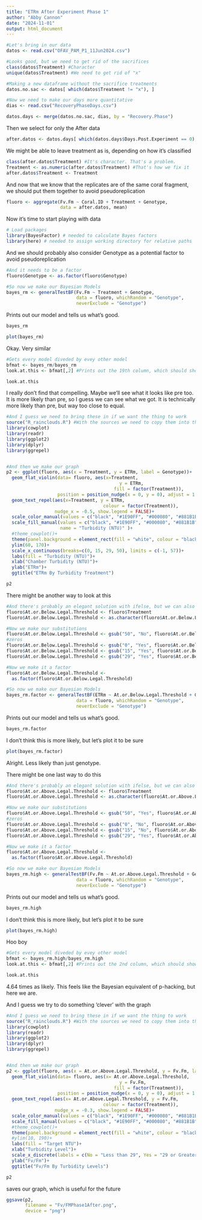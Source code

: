 ```yaml
---
title: "ETRm After Experiment Phase 1"
author: "Abby Cannon"
date: "2024-11-01"
output: html_document
---
```


```r
#Let's bring in our data
datos <- read.csv("OFAV_PAM_P1_11Jun2024.csv")

#Looks good, but we need to get rid of the sacrifices
class(datos$Treatment) #Character
unique(datos$Treatment) #We need to get rid of "x" 

#Making a new dataframe without the sacrifice treatments
datos.no.sac <- datos[ which(datos$Treatment != "x"), ]

#Now we need to make our days more quantitative
dias <- read.csv("RecoveryPhaseDays.csv")

datos.days <- merge(datos.no.sac, dias, by = "Recovery.Phase")
```

Then we select for only the After data
```r
after.datos <- datos.days[ which(datos.days$Days.Post.Experiment == 0), ]
```

We might be able to leave treatment as is, depending on how it's classified
```r
class(after.datos$Treatment) #It's character. That's a problem.
Treatment <- as.numeric(after.datos$Treatment) #That's how we fix it
after.datos$Treatment <- Treatment
```

And now that we know that the replicates are of the same coral fragment, we should put them together to avoid pseudoreplication
```r
fluoro <- aggregate(Fv.Fm ~ Coral.ID + Treatment + Genotype, 
                    data = after.datos, mean)
```

Now it's time to start playing with data
```r
# Load packages
library(BayesFactor) # needed to calculate Bayes factors
library(here) # needed to assign working directory for relative paths 
```

And we should probably also consider Genotype as a potential factor to avoid pseudoreplication
```r
#And it needs to be a factor
fluoro$Genotype <- as.factor(fluoro$Genotype)
```


```r
#So now we make our Bayesian Models
bayes_rm <- generalTestBF(Fv.Fm ~ Treatment + Genotype, 
                          data = fluoro, whichRandom = "Genotype", 
                          neverExclude = "Genotype")
```

Prints out our model and tells us what's good.
```r
bayes_rm
```

```r
plot(bayes_rm)
```

Okay. Very similar

```r
#Gets every model diveded by evey other model
bfmat <- bayes_rm/bayes_rm
look.at.this <- bfmat[,2] #Prints out the 19th column, which should show everything divided by ID

look.at.this
```
I really don't find that compelling. Maybe we'll see what it looks like pre too.
It is more likely than pre, so I guess we can see what we got.
It is technically more likely than pre, but way too close to equal.

```r
#And I guess we need to bring these in if we want the thing to work
source("R_rainclouds.R") #With the sources we need to copy them into the same project for unfortunate reasons
library(cowplot)
library(readr)
library(ggplot2)
library(dplyr)
library(ggrepel)


#And then we make our graph
p2 <- ggplot(fluoro, aes(x = Treatment, y = ETRm, label = Genotype))+
  geom_flat_violin(data= fluoro, aes(x=Treatment, 
                                          y = ETRm, 
                                        fill = factor(Treatment)), 
                   position = position_nudge(x = 0, y = 0), adjust = 1.5, trim = TRUE, alpha = .5, colour = NA)+
  geom_text_repel(aes(x=Treatment, y = ETRm, 
                                    colour = factor(Treatment)), 
                  nudge_x = -0.5, show.legend = FALSE)+
  scale_color_manual(values = c("black", "#1E90FF", "#000080", "#881B1B"))+
  scale_fill_manual(values = c("black", "#1E90FF", "#000080", "#881B1B"), 
                    name = "Turbidity (NTU)" )+
  #theme_cowplot()+
  theme(panel.background = element_rect(fill = "white", colour = "black"))+
  ylim(60, 170)+
  scale_x_continuous(breaks=c(0, 15, 29, 50), limits = c(-1, 57))+
  labs(fill = "Turbidity (NTU)")+
  xlab("Chamber Turbidity (NTU)")+
  ylab("ETRm")+
  ggtitle("ETRm By Turbidity Treatment")

p2
```
There might be another way to look at this
```r
#And there's probably an elegant solution with ifelse, but we can also do it with #gsub
fluoro$At.or.Below.Legal.Threshold <- fluoro$Treatment
fluoro$At.or.Below.Legal.Threshold <- as.character(fluoro$At.or.Below.Legal.Threshold) #Make it character

#Now we make our substitutions
fluoro$At.or.Below.Legal.Threshold <- gsub("50", "No", fluoro$At.or.Below.Legal.Threshold) #And we do 50 first to avoid problems with
#zeros
fluoro$At.or.Below.Legal.Threshold <- gsub("0", "Yes", fluoro$At.or.Below.Legal.Threshold)
fluoro$At.or.Below.Legal.Threshold <- gsub("15", "Yes", fluoro$At.or.Below.Legal.Threshold)
fluoro$At.or.Below.Legal.Threshold <- gsub("29", "Yes", fluoro$At.or.Below.Legal.Threshold)

#Now we make it a factor
fluoro$At.or.Below.Legal.Threshold <- 
  as.factor(fluoro$At.or.Below.Legal.Threshold)
```

```r
#So now we make our Bayesian Models
bayes_rm.factor <- generalTestBF(ETRm ~ At.or.Below.Legal.Threshold + Genotype, 
                          data = fluoro, whichRandom = "Genotype", 
                          neverExclude = "Genotype")
```

Prints out our model and tells us what's good.
```r
bayes_rm.factor
```
I don't think this is more likely, but let's plot it to be sure
```r
plot(bayes_rm.factor)
```
Alright. Less likely than just genotype.

There might be one last way to do this
```r
#And there's probably an elegant solution with ifelse, but we can also do it with #gsub
fluoro$At.or.Above.Legal.Threshold <- fluoro$Treatment
fluoro$At.or.Above.Legal.Threshold <- as.character(fluoro$At.or.Above.Legal.Threshold) #Make it character

#Now we make our substitutions
fluoro$At.or.Above.Legal.Threshold <- gsub("50", "Yes", fluoro$At.or.Above.Legal.Threshold) #And we do 50 first to avoid problems with
#zeros
fluoro$At.or.Above.Legal.Threshold <- gsub("0", "No", fluoro$At.or.Above.Legal.Threshold)
fluoro$At.or.Above.Legal.Threshold <- gsub("15", "No", fluoro$At.or.Above.Legal.Threshold)
fluoro$At.or.Above.Legal.Threshold <- gsub("29", "Yes", fluoro$At.or.Above.Legal.Threshold)

#Now we make it a factor
fluoro$At.or.Above.Legal.Threshold <- 
  as.factor(fluoro$At.or.Above.Legal.Threshold)
```


```r
#So now we make our Bayesian Models
bayes_rm.high <- generalTestBF(Fv.Fm ~ At.or.Above.Legal.Threshold + Genotype, 
                          data = fluoro, whichRandom = "Genotype", 
                          neverExclude = "Genotype")
```

Prints out our model and tells us what's good.
```r
bayes_rm.high
```
I don't think this is more likely, but let's plot it to be sure
```r
plot(bayes_rm.high)
```
Hoo boy
```r
#Gets every model diveded by evey other model
bfmat <- bayes_rm.high/bayes_rm.high
look.at.this <- bfmat[,2] #Prints out the 2nd column, which should show everything divided by genotype

look.at.this
```
4.64 times as likely. This feels like the Bayesian equivalent of p-hacking, but here we are.

And I guess we try to do something 'clever' with the graph
```r
#And I guess we need to bring these in if we want the thing to work
source("R_rainclouds.R") #With the sources we need to copy them into the same project for unfortunate reasons
library(cowplot)
library(readr)
library(ggplot2)
library(dplyr)
library(ggrepel)


#And then we make our graph
p2 <- ggplot(fluoro, aes(x = At.or.Above.Legal.Threshold, y = Fv.Fm, label = Genotype))+
  geom_flat_violin(data= fluoro, aes(x= At.or.Above.Legal.Threshold, 
                                          y = Fv.Fm, 
                                        fill = factor(Treatment)), 
                   position = position_nudge(x = 0, y = 0), adjust = 1.5, trim = TRUE, alpha = .5, colour = NA)+
  geom_text_repel(aes(x= At.or.Above.Legal.Threshold, y = Fv.Fm, 
                                    colour = factor(Treatment)), 
                  nudge_x = -0.3, show.legend = FALSE)+
  scale_color_manual(values = c("black", "#1E90FF", "#000080", "#881B1B"))+
  scale_fill_manual(values = c("black", "#1E90FF", "#000080", "#881B1B"))+
  #theme_cowplot()+
  theme(panel.background = element_rect(fill = "white", colour = "black"))+
  #ylim(10, 190)+
  labs(fill = "Target NTU")+
  xlab("Turbidity Level")+
  scale_x_discrete(labels = c(No = "Less than 29", Yes = "29 or Greater"))+
  ylab("Fv/Fm")+
  ggtitle("Fv/Fm By Turbidity Levels")

p2
```

saves our graph, which is useful for the future
```r
ggsave(p2, 
       filename = "Fv/FMPhase1After.png",
       device = "png")
```

